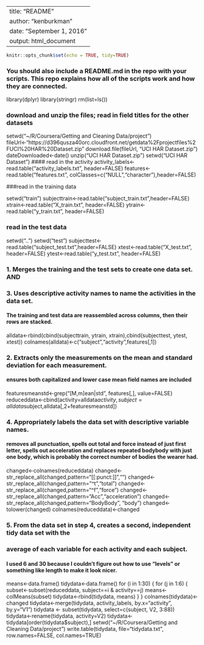 
---
title: "README"
author: "kenburkman"
date: "September 1, 2016"
output: html_document
---

```r
knitr::opts_chunk$set(echo = TRUE, tidy=TRUE)
```
### You should also include a README.md in the repo with your scripts. This repo explains how all of the scripts work and how they are connected.

library(dplyr)
library(stringr)
rm(list=ls())

### download and unzip the files; read in field titles for the other datasets

setwd("~/R/Coursera/Getting and Cleaning Data/project")
fileUrl<-"https://d396qusza40orc.cloudfront.net/getdata%2Fprojectfiles%2FUCI%20HAR%20Dataset.zip"
download.file(fileUrl, "UCI HAR Dataset.zip")
dateDownloaded<-date()
unzip("UCI HAR Dataset.zip")
setwd("UCI HAR Dataset")
#### read in the activity 
activity_labels<-read.table("activity_labels.txt", header=FALSE)
features<-read.table("features.txt", colClasses=c("NULL","character"),header=FALSE)

###read in the training data

setwd("train")
subjecttrain<-read.table("subject_train.txt",header=FALSE)
xtrain<-read.table("X_train.txt", header=FALSE)
ytrain<-read.table("y_train.txt", header=FALSE)

### read in the test data

setwd("..")
setwd("test")
subjecttest<-read.table("subject_test.txt",header=FALSE)
xtest<-read.table("X_test.txt", header=FALSE)
ytest<-read.table("y_test.txt", header=FALSE)

### 1. Merges the training and the test sets to create one data set. AND
### 3. Uses descriptive activity names to name the activities in the data set.
#### The training and test data are reassembled across columns, then their rows are stacked.

alldata<-rbind(cbind(subjecttrain, ytrain, xtrain),cbind(subjecttest, ytest, xtest))
colnames(alldata)<-c("subject","activity",features[,1])

### 2. Extracts only the measurements on the mean and standard deviation for each measurement.
#### ensures both capitalized and lower case mean field names are included
featuresmeanstd<-grep("[M,m]ean|std", features[,], value=FALSE)
reduceddata<-cbind(activity=alldata$activity, subject=alldata$subject,alldata[,2+featuresmeanstd])

### 4. Appropriately labels the data set with descriptive variable names.
#### removes all punctuation, spells out total and force instead of just first letter, spells out acceleration and replaces repeated bodybody with just one body, which is probably the correct number of bodies the wearer had.

changed<-colnames(reduceddata)
changed<-str_replace_all(changed,pattern="[[:punct:]]","")
changed<-str_replace_all(changed,pattern="^t","total")
changed<-str_replace_all(changed,pattern="^f","force")
changed<-str_replace_all(changed,pattern="Acc","acceleration")
changed<-str_replace_all(changed,pattern="BodyBody", "body")
changed<-tolower(changed)
colnames(reduceddata)<-changed

### 5. From the data set in step 4, creates a second, independent tidy data set with the 
### average of each variable for each activity and each subject. 
#### I used 6 and 30 because I couldn't figure out how to use "levels" or something like length to make it look nicer.
means<-data.frame()
tidydata<-data.frame()
for (i in 1:30) {
  for (j in 1:6) {
    subset<-subset(reduceddata, subject==i & activity==j)
    means<-colMeans(subset)
    tidydata<-rbind(tidydata, means)
  }
}
colnames(tidydata)<-changed
tidydata<-merge(tidydata, activity_labels, by.x="activity", by.y="V1")
tidydata <- subset(tidydata, select=c(subject, V2, 3:88))
tidydata<-rename(tidydata, activity=V2)
tidydata<-tidydata[order(tidydata$subject),]
setwd("~/R/Coursera/Getting and Cleaning Data/project")
write.table(tidydata, file="tidydata.txt", row.names=FALSE, col.names=TRUE)

